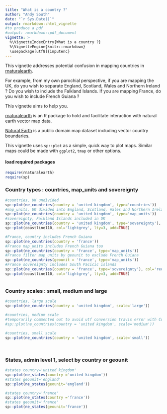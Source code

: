 ```yaml
---
title: "What is a country ?"
author: "Andy South"
date: "`r Sys.Date()`"
output: rmarkdown::html_vignette
#to produce a pdf
#output: rmarkdown::pdf_document
vignette: >
  %\VignetteIndexEntry{What is a country ?}
  %\VignetteEngine{knitr::rmarkdown}
  \usepackage[utf8]{inputenc}
---
```


This vignette addresses potential confusion in mapping countries in [rnaturalearth](https://github.com/AndySouth/rnaturalearth).  
    
For example, from my own parochial perspective, if you are mapping the UK, do you wish to separate England, Scotland, Wales and Northern Ireland ? Do you wish to include the Falkland Islands. If you are mapping France, do you wish to include French Guiana ?

This vignette aims to help you.

[rnaturalearth](https://github.com/AndySouth/rnaturalearth) is an R package to hold and facilitate interaction with natural earth vector map data.

[Natural Earth](http://www.naturalearthdata.com/) is a public domain map dataset including vector country boundaries. 

This vignette uses `sp::plot` as a simple, quick way to plot maps. Similar maps could be made with `ggplot2`, `tmap` or other options.

#### load required packages
```r
require(rnaturalearth)
require(sp)
```


### Country types : countries, map_units and sovereignty
```r

#countries, UK undivided
sp::plot(ne_countries(country = 'united kingdom', type='countries'))
#map_units, UK divided into England, Scotland, Wales and Northern Ireland
sp::plot(ne_countries(country = 'united kingdom', type='map_units'))
#sovereignty, Falkland Islands included in UK
sp::plot(ne_countries(country = 'united kingdom', type='sovereignty'), col='red')
sp::plot(coastline110, col='lightgrey', lty=3, add=TRUE)

#France, country includes French Guiana
sp::plot(ne_countries(country = 'france'))
#France map_units includes French Guiana too
sp::plot(ne_countries(country = 'france', type='map_units'))
#France filter map_units by geounit to exclude French Guiana
sp::plot(ne_countries(geounit = 'france', type='map_units'))
#France sovereignty includes South Pacicic islands
sp::plot(ne_countries(country = 'france', type='sovereignty'), col='red')
sp::plot(coastline110, col='lightgrey', lty=3, add=TRUE)



```

### Country scales : small, medium and large
```r

#countries, large scale
sp::plot(ne_countries(country = 'united kingdom', scale='large'))

#countries, medium scale
#temporarily commented out to avoid utf conversion travis error with Curacao
#sp::plot(ne_countries(country = 'united kingdom', scale='medium'))
     
#countries, small scale
sp::plot(ne_countries(country = 'united kingdom', scale='small'))     
     
     
```


### States, admin level 1, select by country or geounit 
```r

#states country='united kingdom'
sp::plot(ne_states(country ='united kingdom'))  
#states geounit='england'
sp::plot(ne_states(geounit='england')) 

#states country='france'
sp::plot(ne_states(country ='france'))  
#states geounit='france'
sp::plot(ne_states(geounit='france')) 

```


